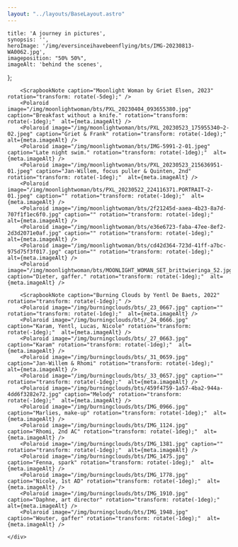 ```yaml
---
layout: "../layouts/BaseLayout.astro"
---
```

    title: 'A journey in pictures',
    synopsis: '',
    heroImage: '/img/eversinceihavebeenflying/bts/IMG-20230813-WA0062.jpg',
    imageposition: "50% 50%",
    imageAlt: 'behind the scenes',
};

<ProjectHero title={meta.title} synopsis={meta.synopsis} heroImage={meta.heroImage} alt={meta.imageAlt} imageposition={meta.imageposition} />

<section class="hero"w >
    <div class="hero-content grid grid-flow-row grid-cols-1 lg:grid-cols-2 xl:grid-cols-3 gap-5" >
        <ScrapbookNote caption="'Ever Since, I have Been Flying' by Aylin Gökmen, 2022 & 2023" rotation="transform: rotate(1deg);" />
        <Polaroid image="/img/eversinceihavebeenflying/bts/IMG-20230813-WA0116.jpg" caption="Tomris, Turkey, 2022" rotation="transform: rotate(-1deg);" alt={meta.imageAlt}  />
        <Polaroid image="/img/eversinceihavebeenflying/bts/IMG-20230813-WA0096.jpg" caption="Lunch, Turkey" rotation="transform: rotate(-1deg);" alt={meta.imageAlt} />
        <Polaroid image="/img/eversinceihavebeenflying/bts/IMG-20230813-WA0122.jpg" caption="Aylin, Turkey"  rotation="transform: rotate(1deg);" alt={meta.imageAlt} />
        <Polaroid image="/img/eversinceihavebeenflying/bts/IMG-20230813-WA0064.jpg" caption="Cotton, Turkey" rotation="transform: rotate(-1deg);" alt={meta.imageAlt} />
        <Polaroid image="/img/eversinceihavebeenflying/bts/IMG-20230813-WA0062.jpg" caption="Cotton fields, Turkey" rotation="transform: rotate(1deg);" alt={meta.imageAlt} />      
        <Polaroid image="/img/eversinceihavebeenflying/bts/IMG-20230813-WA0112.jpg" caption="Moxexoom super 8 on an O'connor" rotation="transform: rotate(-1deg);"  alt={meta.imageAlt} />
        <Polaroid image="/img/eversinceihavebeenflying/bts/IMG-20230807-WA0022.jpg" caption="At Locarno" rotation="transform: rotate(1deg);"  alt={meta.imageAlt} />
        <Polaroid image="/img/eversinceihavebeenflying/bts/IMG-20230807-WA0023.jpg" caption="Me & Aylin, Locarno, 2023" rotation="transform: rotate(-1deg);"  alt={meta.imageAlt} />
        <Polaroid image="/img/eversinceihavebeenflying/bts/PXL_20230806_161815548.jpg" caption="In the Locarno Daily" rotation="transform: rotate(-1deg);"  alt={meta.imageAlt} />
    
        <ScrapbookNote caption="Moonlight Woman by Griet Elsen, 2023" rotation="transform: rotate(-5deg);" />
        <Polaroid image="/img/moonlightwoman/bts/PXL_20230404_093655380.jpg" caption="Breakfast without a knife." rotation="transform: rotate(-1deg);"  alt={meta.imageAlt} />
        <Polaroid image="/img/moonlightwoman/bts/PXL_20230523_175955340~2-02.jpeg" caption="Griet & Frank" rotation="transform: rotate(-1deg);"  alt={meta.imageAlt} />
        <Polaroid image="/img/moonlightwoman/bts/IMG-5991-2-01.jpeg" caption="Late night swim." rotation="transform: rotate(-1deg);"  alt={meta.imageAlt} />
        <Polaroid image="/img/moonlightwoman/bts/PXL_20230523_215636951-01.jpeg" caption="Jan-Willem, focus puller & Quinten, 2nd" rotation="transform: rotate(-1deg);"  alt={meta.imageAlt} />
        <Polaroid image="/img/moonlightwoman/bts/PXL_20230522_224116371.PORTRAIT~2-01.jpeg" caption="" rotation="transform: rotate(-1deg);"  alt={meta.imageAlt} />
        <Polaroid image="/img/moonlightwoman/bts/2f21245d-aaea-4b23-8a7d-707f1f1ec6f0.jpg" caption="" rotation="transform: rotate(-1deg);"  alt={meta.imageAlt} />
        <Polaroid image="/img/moonlightwoman/bts/e36e6723-faba-47ee-8ef2-2d3d2071e0af.jpg" caption="" rotation="transform: rotate(-1deg);"  alt={meta.imageAlt} />
        <Polaroid image="/img/moonlightwoman/bts/cd42d364-723d-41ff-a7bc-975d75f3f017.jpg" caption="" rotation="transform: rotate(-1deg);"  alt={meta.imageAlt} />
        <Polaroid image="/img/moonlightwoman/bts/MOONLIGHT_WOMAN_SET_brittwieringa_52.jpg" caption="Dieter, gaffer." rotation="transform: rotate(-1deg);"  alt={meta.imageAlt} />

        <ScrapbookNote caption="Burning Clouds by Yentl De Baets, 2022" rotation="transform: rotate(-1deg);" />
        <Polaroid image="/img/burningclouds/bts/_23_0667.jpg" caption="" rotation="transform: rotate(-1deg);"  alt={meta.imageAlt} />
        <Polaroid image="/img/burningclouds/bts/_24_0666.jpg" caption="Karam, Yentl, Lucas, Nicole" rotation="transform: rotate(-1deg);"  alt={meta.imageAlt} />
        <Polaroid image="/img/burningclouds/bts/_27_0663.jpg" caption="Karam" rotation="transform: rotate(-1deg);"  alt={meta.imageAlt} />
        <Polaroid image="/img/burningclouds/bts/_31_0659.jpg" caption="Jan-Willem & Rhomi" rotation="transform: rotate(-1deg);"  alt={meta.imageAlt} />
        <Polaroid image="/img/burningclouds/bts/_33_0657.jpg" caption="" rotation="transform: rotate(-1deg);"  alt={meta.imageAlt} />
        <Polaroid image="/img/burningclouds/bts/459f4759-1a57-4ba2-944a-4dd6f3282e72.jpg" caption="Melody" rotation="transform: rotate(-1deg);"  alt={meta.imageAlt} />
        <Polaroid image="/img/burningclouds/bts/IMG_0966.jpg" caption="Marlies, make-up" rotation="transform: rotate(-1deg);"  alt={meta.imageAlt} />
        <Polaroid image="/img/burningclouds/bts/IMG_1124.jpg" caption="Rhomi, 2nd AC" rotation="transform: rotate(-1deg);"  alt={meta.imageAlt} />
        <Polaroid image="/img/burningclouds/bts/IMG_1381.jpg" caption="" rotation="transform: rotate(-1deg);"  alt={meta.imageAlt} />
        <Polaroid image="/img/burningclouds/bts/IMG_1475.jpg" caption="Fenna, spark" rotation="transform: rotate(-1deg);"  alt={meta.imageAlt} />
        <Polaroid image="/img/burningclouds/bts/IMG_1778.jpg" caption="Nicole, 1st AD" rotation="transform: rotate(-1deg);"  alt={meta.imageAlt} />
        <Polaroid image="/img/burningclouds/bts/IMG_1910.jpg" caption="Daphne, art director" rotation="transform: rotate(-1deg);"  alt={meta.imageAlt} />
        <Polaroid image="/img/burningclouds/bts/IMG_1948.jpg" caption="Wouter, gaffer" rotation="transform: rotate(-1deg);"  alt={meta.imageAlt} />
        
    </div>
</section>

